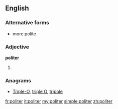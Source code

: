==English==

===Alternative forms===
* more polite

===Adjective===
'''politer'''

# {{en-comparative of|polite}}

===Anagrams===
* [[Triple-O#English|Triple-O]], [[triple O#English|triple O]], [[tripole#English|tripole]]

[[fr:politer]]
[[it:politer]]
[[my:politer]]
[[simple:politer]]
[[zh:politer]]